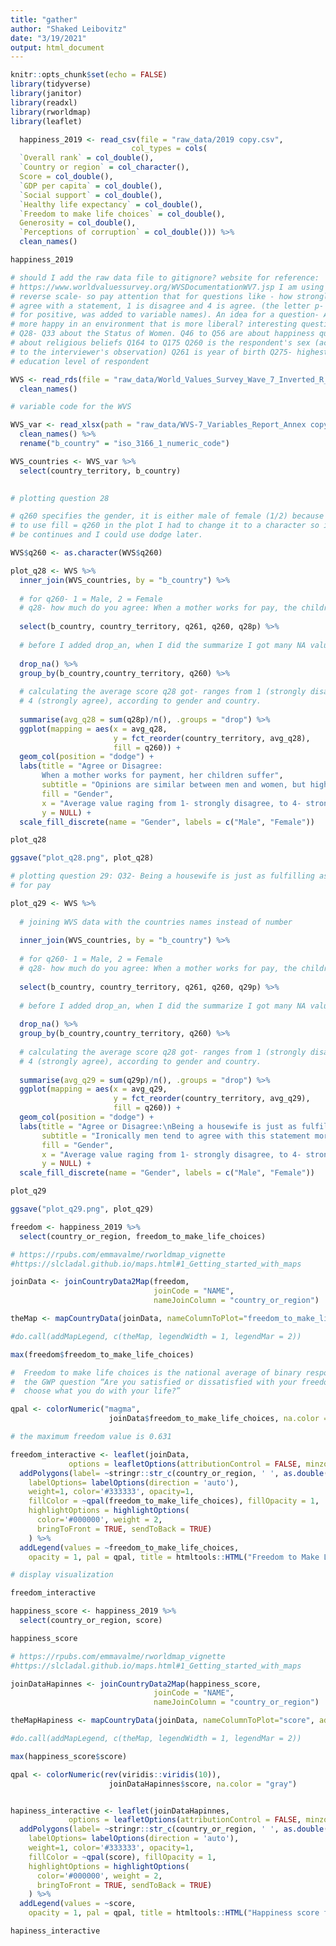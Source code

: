 ```yaml
---
title: "gather"
author: "Shaked Leibovitz"
date: "3/19/2021"
output: html_document
---
```


```r
knitr::opts_chunk$set(echo = FALSE)
library(tidyverse)
library(janitor)
library(readxl)
library(rworldmap)
library(leaflet)
```


```r

  happiness_2019 <- read_csv(file = "raw_data/2019 copy.csv",
                           col_types = cols(
  `Overall rank` = col_double(),
  `Country or region` = col_character(),
  Score = col_double(),
  `GDP per capita` = col_double(),
  `Social support` = col_double(),
  `Healthy life expectancy` = col_double(),
  `Freedom to make life choices` = col_double(),
  Generosity = col_double(),
  `Perceptions of corruption` = col_double())) %>% 
  clean_names()

happiness_2019
```

```r
# should I add the raw data file to gitignore? website for reference:
# https://www.worldvaluessurvey.org/WVSDocumentationWV7.jsp I am using the
# reverse scale- so pay attention that for questions like - how strongly to you
# agree with a statement, 1 is disagree and 4 is agree. (the letter p- stands
# for positive, was added to variable names). An idea for a question- Are women
# more happy in an environment that is more liberal? interesting questions are-
# Q28- Q33 about the Status of Women. Q46 to Q56 are about happiness question
# about religious beliefs Q164 to Q175 Q260 is the respondent's sex (according
# to the interviewer's observation) Q261 is year of birth Q275- highest
# education level of respondent

WVS <- read_rds(file = "raw_data/World_Values_Survey_Wave_7_Inverted_R_v1_6 2") %>% 
  clean_names()

# variable code for the WVS

WVS_var <- read_xlsx(path = "raw_data/WVS-7_Variables_Report_Annex copy.xlsx") %>% 
  clean_names() %>% 
  rename("b_country" = "iso_3166_1_numeric_code")

WVS_countries <- WVS_var %>%
  select(country_territory, b_country)
  
```

```r
# plotting question 28

# q260 specifies the gender, it is either male of female (1/2) because I wanted
# to use fill = q260 in the plot I had to change it to a character so it won't
# be continues and I could use dodge later.

WVS$q260 <- as.character(WVS$q260)

plot_q28 <- WVS %>% 
  inner_join(WVS_countries, by = "b_country") %>%
  
  # for q260- 1 = Male, 2 = Female
  # q28- how much do you agree: When a mother works for pay, the children suffer
  
  select(b_country, country_territory, q261, q260, q28p) %>%
  
  # before I added drop_an, when I did the summarize I got many NA values.
  
  drop_na() %>%
  group_by(b_country,country_territory, q260) %>% 
  
  # calculating the average score q28 got- ranges from 1 (strongly disagree) to
  # 4 (strongly agree), according to gender and country.
  
  summarise(avg_q28 = sum(q28p)/n(), .groups = "drop") %>% 
  ggplot(mapping = aes(x = avg_q28,
                       y = fct_reorder(country_territory, avg_q28),
                       fill = q260)) +
  geom_col(position = "dodge") +
  labs(title = "Agree or Disagree:
       When a mother works for payment, her children suffer",
       subtitle = "Opinions are similar between men and women, but highly varied between countries",
       fill = "Gender",
       x = "Average value raging from 1- strongly disagree, to 4- strongly agree",
       y = NULL) +
  scale_fill_discrete(name = "Gender", labels = c("Male", "Female"))

plot_q28
```

```r
ggsave("plot_q28.png", plot_q28)
```

```r
# plotting question 29: Q32- Being a housewife is just as fulfilling as working
# for pay

plot_q29 <- WVS %>% 
  
  # joining WVS data with the countries names instead of number
  
  inner_join(WVS_countries, by = "b_country") %>%
  
  # for q260- 1 = Male, 2 = Female
  # q28- how much do you agree: When a mother works for pay, the children suffer
  
  select(b_country, country_territory, q261, q260, q29p) %>%
  
  # before I added drop_an, when I did the summarize I got many NA values.
  
  drop_na() %>% 
  group_by(b_country,country_territory, q260) %>% 
  
  # calculating the average score q28 got- ranges from 1 (strongly disagree) to
  # 4 (strongly agree), according to gender and country.
  
  summarise(avg_q29 = sum(q29p)/n(), .groups = "drop") %>% 
  ggplot(mapping = aes(x = avg_q29,
                       y = fct_reorder(country_territory, avg_q29),
                       fill = q260)) +
  geom_col(position = "dodge") +
  labs(title = "Agree or Disagree:\nBeing a housewife is just as fulfilling as working for pay",
       subtitle = "Ironically men tend to agree with this statement more than women do",
       fill = "Gender",
       x = "Average value raging from 1- strongly disagree, to 4- strongly agree",
       y = NULL) + 
  scale_fill_discrete(name = "Gender", labels = c("Male", "Female"))

plot_q29
```

```r
ggsave("plot_q29.png", plot_q29)
```

```r
freedom <- happiness_2019 %>% 
  select(country_or_region, freedom_to_make_life_choices)

# https://rpubs.com/emmavalme/rworldmap_vignette
#https://slcladal.github.io/maps.html#1_Getting_started_with_maps

joinData <- joinCountryData2Map(freedom,
                                joinCode = "NAME",
                                nameJoinColumn = "country_or_region")

theMap <- mapCountryData(joinData, nameColumnToPlot="freedom_to_make_life_choices", addLegend = FALSE, mapTitle = "Freedom To Make Life Choices", colourPalette = "heat")

#do.call(addMapLegend, c(theMap, legendWidth = 1, legendMar = 2))

max(freedom$freedom_to_make_life_choices)

```

```r
#  Freedom to make life choices is the national average of binary responses to
#  the GWP question “Are you satisfied or dissatisfied with your freedom to
#  choose what you do with your life?”

qpal <- colorNumeric("magma",
                      joinData$freedom_to_make_life_choices, na.color = NA)

# the maximum freedom value is 0.631

freedom_interactive <- leaflet(joinData, 
             options = leafletOptions(attributionControl = FALSE, minzoom=1.5)) %>%
  addPolygons(label= ~stringr::str_c(country_or_region, ' ', as.double(freedom_to_make_life_choices*10)),
    labelOptions= labelOptions(direction = 'auto'),
    weight=1, color='#333333', opacity=1,
    fillColor = ~qpal(freedom_to_make_life_choices), fillOpacity = 1,
    highlightOptions = highlightOptions(
      color='#000000', weight = 2,
      bringToFront = TRUE, sendToBack = TRUE)
    ) %>%
  addLegend(values = ~freedom_to_make_life_choices,
    opacity = 1, pal = qpal, title = htmltools::HTML("Freedom to Make Life Choices <br> 2019 World Happiness Report <h5>(from 1- lowest to 10- highest)</h5>"))  

# display visualization

freedom_interactive
```

```r
happiness_score <- happiness_2019 %>% 
  select(country_or_region, score)

happiness_score

# https://rpubs.com/emmavalme/rworldmap_vignette
#https://slcladal.github.io/maps.html#1_Getting_started_with_maps

joinDataHapinnes <- joinCountryData2Map(happiness_score,
                                joinCode = "NAME",
                                nameJoinColumn = "country_or_region")

theMapHapiness <- mapCountryData(joinData, nameColumnToPlot="score", addLegend = FALSE, mapTitle = "Happiness", colourPalette = "heat")

#do.call(addMapLegend, c(theMap, legendWidth = 1, legendMar = 2))

max(happiness_score$score)
```

```r
qpal <- colorNumeric(rev(viridis::viridis(10)),
                      joinDataHapinnes$score, na.color = "gray")


hapiness_interactive <- leaflet(joinDataHapinnes, 
             options = leafletOptions(attributionControl = FALSE, minzoom=1.5)) %>%
  addPolygons(label= ~stringr::str_c(country_or_region, ' ', as.double(score)),
    labelOptions= labelOptions(direction = 'auto'),
    weight=1, color='#333333', opacity=1,
    fillColor = ~qpal(score), fillOpacity = 1,
    highlightOptions = highlightOptions(
      color='#000000', weight = 2,
      bringToFront = TRUE, sendToBack = TRUE)
    ) %>%
  addLegend(values = ~score,
    opacity = 1, pal = qpal, title = htmltools::HTML("Happiness score from 1 lowest to 10 highest <br> 2019 World Happiness Report"))  

hapiness_interactive
```

